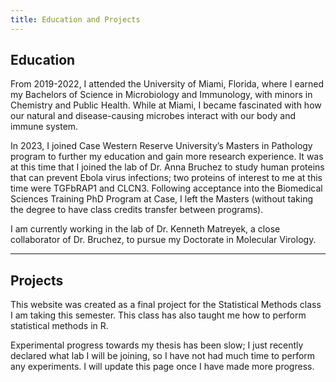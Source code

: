 ```yaml
---
title: Education and Projects
---
```


## Education

From 2019-2022, I attended the University of Miami, Florida, where I earned my Bachelors of Science in Microbiology and Immunology, with minors in Chemistry and Public Health. While at Miami, I became fascinated with how our natural and disease-causing microbes interact with our body and immune system.

In 2023, I joined Case Western Reserve University's Masters in Pathology program to further my education and gain more research experience. It was at this time that I joined the lab of Dr. Anna Bruchez to study human proteins that can prevent Ebola virus infections; two proteins of interest to me at this time were TGFbRAP1 and CLCN3. Following acceptance into the Biomedical Sciences Training PhD Program at Case, I left the Masters (without taking the degree to have class credits transfer between programs). 

I am currently working in the lab of Dr. Kenneth Matreyek, a close collaborator of Dr. Bruchez, to pursue my Doctorate in Molecular Virology.

----

## Projects

This website was created as a final project for the Statistical Methods class I am taking this semester. This class has also taught me how to perform statistical methods in R.

Experimental progress towards my thesis has been slow; I just recently declared what lab I will be joining, so I have not had much time to perform any experiments. I will update this page once I have made more progress.